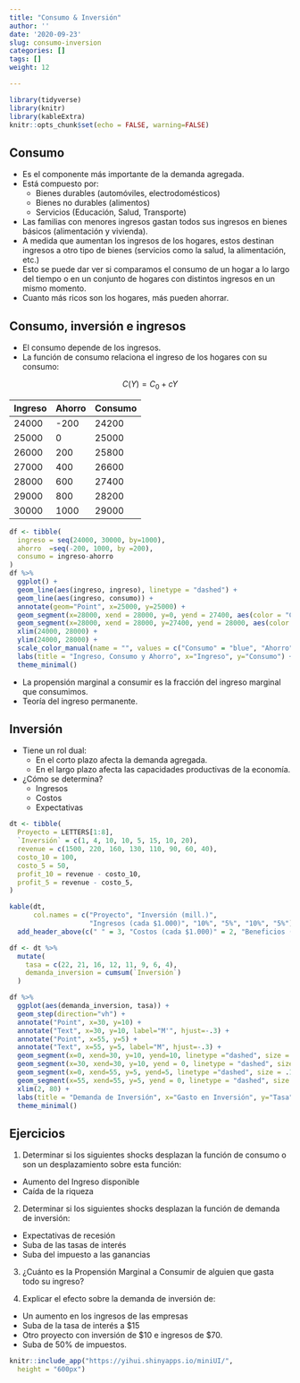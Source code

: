 ```yaml
---
title: "Consumo & Inversión"
author: ''
date: '2020-09-23'
slug: consumo-inversion
categories: []
tags: []
weight: 12

---
```

```r
library(tidyverse)
library(knitr)
library(kableExtra)
knitr::opts_chunk$set(echo = FALSE, warning=FALSE)

```

## Consumo

- Es el componente más importante de la demanda agregada.
- Está compuesto por:
  - Bienes durables (automóviles, electrodomésticos)
  - Bienes no durables (alimentos)
  - Servicios (Educación, Salud, Transporte)
  
  
- Las familias con menores ingresos gastan todos sus ingresos en bienes básicos (alimentación y vivienda).
- A medida que aumentan los ingresos de los hogares, estos destinan ingresos a otro tipo de bienes (servicios como la salud, la alimentación, etc.)
- Esto se puede dar ver si comparamos el consumo de un hogar a lo largo del tiempo o en un conjunto de hogares con distintos ingresos en un mismo momento.
- Cuanto más ricos son los hogares, más pueden ahorrar.

## Consumo, inversión e ingresos

- El consumo depende de los ingresos.
- La función de consumo relaciona el ingreso de los hogares con su consumo:

$$ C(Y) = C_0 + cY $$

|  Ingreso |Ahorro   |Consumo   |
|----------|---------|----------|
| 24000    | -200    |  24200   |   
| 25000    | 0       |  25000   |   
| 26000    | 200     |  25800   |   
| 27000    | 400     |  26600   |   
| 28000    | 600     |  27400   |  
| 29000    | 800     |  28200   |   
| 30000    | 1000    |  29000   |   

```r

df <- tibble(
  ingreso = seq(24000, 30000, by=1000),
  ahorro  =seq(-200, 1000, by =200),
  consumo = ingreso-ahorro
)
df %>% 
  ggplot() + 
  geom_line(aes(ingreso, ingreso), linetype = "dashed") + 
  geom_line(aes(ingreso, consumo)) +
  annotate(geom="Point", x=25000, y=25000) +
  geom_segment(x=28000, xend = 28000, y=0, yend = 27400, aes(color = "Consumo"), linetype = "dashed") +
  geom_segment(x=28000, xend = 28000, y=27400, yend = 28000, aes(color = "Ahorro"), linetype = "dashed") +
  xlim(24000, 28000) +
  ylim(24000, 28000) +
  scale_color_manual(name = "", values = c("Consumo" = "blue", "Ahorro" ="red")) +
  labs(title = "Ingreso, Consumo y Ahorro", x="Ingreso", y="Consumo") +
  theme_minimal()

```

- La propensión marginal a consumir es la fracción del ingreso marginal que consumimos.
- Teoría del ingreso permanente.

## Inversión

- Tiene un rol dual: 
  - En el corto plazo afecta la demanda agregada.
  - En el largo plazo afecta las capacidades productivas de la economía.
  
- ¿Cómo se determina?
  - Ingresos
  - Costos
  - Expectativas
  
  
```r
dt <- tibble(
  Proyecto = LETTERS[1:8],
  `Inversión` = c(1, 4, 10, 10, 5, 15, 10, 20),
  revenue = c(1500, 220, 160, 130, 110, 90, 60, 40),
  costo_10 = 100,
  costo_5 = 50,
  profit_10 = revenue - costo_10,
  profit_5 = revenue - costo_5,
)

kable(dt,
      col.names = c("Proyecto", "Inversión (mill.)", 
                    "Ingresos (cada $1.000)", "10%", "5%", "10%", "5%")) %>% 
  add_header_above(c(" " = 3, "Costos (cada $1.000)" = 2, "Beneficios (cada $1.000)" = 2)) 
```

```r
df <- dt %>% 
  mutate(
    tasa = c(22, 21, 16, 12, 11, 9, 6, 4),
    demanda_inversion = cumsum(`Inversión`)
  )

df %>% 
  ggplot(aes(demanda_inversion, tasa)) + 
  geom_step(direction="vh") +
  annotate("Point", x=30, y=10) + 
  annotate("Text", x=30, y=10, label="M'", hjust=-.3) +
  annotate("Point", x=55, y=5) +
  annotate("Text", x=55, y=5, label="M", hjust=-.3) +
  geom_segment(x=0, xend=30, y=10, yend=10, linetype ="dashed", size = .15) +
  geom_segment(x=30, xend=30, y=10, yend = 0, linetype = "dashed", size = .15) +
  geom_segment(x=0, xend=55, y=5, yend=5, linetype ="dashed", size = .15) +
  geom_segment(x=55, xend=55, y=5, yend = 0, linetype = "dashed", size = .15) +
  xlim(2, 80) +
  labs(title = "Demanda de Inversión", x="Gasto en Inversión", y="Tasa") +
  theme_minimal()

```

   
## Ejercicios

1. Determinar si los siguientes shocks desplazan la función de consumo o son un desplazamiento sobre esta función:
  - Aumento del Ingreso disponible
  - Caída de la riqueza
  
2. Determinar si los siguientes shocks desplazan la función de demanda de inversión:
  - Expectativas de recesión
  - Suba de las tasas de interés
  - Suba del impuesto a las ganancias
  
3. ¿Cuánto es la Propensión Marginal a Consumir de alguien que gasta todo su ingreso?

4. Explicar el efecto sobre la demanda de inversión de:
  - Un aumento en los ingresos de las empresas
  - Suba de la tasa de interés a $15
  - Otro proyecto con inversión de $10 e ingresos de $70.
  - Suba de 50% de impuestos.
  
```r
knitr::include_app("https://yihui.shinyapps.io/miniUI/", 
  height = "600px")
```

  

